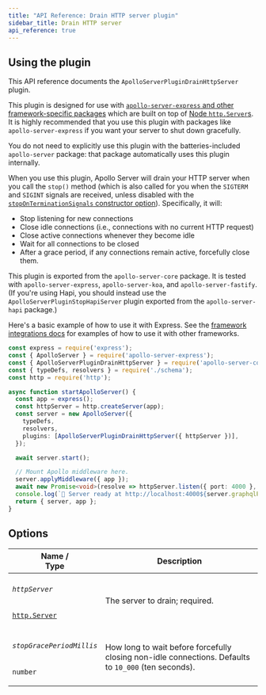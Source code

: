 ```yaml
---
title: "API Reference: Drain HTTP server plugin"
sidebar_title: Drain HTTP server
api_reference: true
---
```


## Using the plugin

This API reference documents the `ApolloServerPluginDrainHttpServer` plugin.

This plugin is designed for use with [`apollo-server-express` and other framework-specific packages](../../integrations/middleware/#all-supported-packages) which are built on top of [Node `http.Server`s](https://nodejs.org/api/http.html#http_class_http_server). It is highly recommended that you use this plugin with packages like `apollo-server-express` if you want your server to shut down gracefully.

You do not need to explicitly use this plugin with the batteries-included `apollo-server` package: that package automatically uses this plugin internally.

When you use this plugin, Apollo Server will drain your HTTP server when you call the `stop()` method (which is also called for you when the `SIGTERM` and `SIGINT` signals are received, unless disabled with the [`stopOnTerminationSignals` constructor option](../apollo-server/#stoponterminationsignals)). Specifically, it will:

* Stop listening for new connections
* Close idle connections (i.e., connections with no current HTTP request)
* Close active connections whenever they become idle
* Wait for all connections to be closed
* After a grace period, if any connections remain active, forcefully close them.

This plugin is exported from the `apollo-server-core` package. It is tested with `apollo-server-express`, `apollo-server-koa`, and `apollo-server-fastify`. (If you're using Hapi, you should instead use the `ApolloServerPluginStopHapiServer` plugin exported from the `apollo-server-hapi` package.)

Here's a basic example of how to use it with Express. See the [framework integrations docs](../../integrations/middleware/) for examples of how to use it with other frameworks.

<MultiCodeBlock>

```ts:title=index.ts
const express = require('express');
const { ApolloServer } = require('apollo-server-express');
const { ApolloServerPluginDrainHttpServer } = require('apollo-server-core');
const { typeDefs, resolvers } = require('./schema');
const http = require('http');

async function startApolloServer() {
  const app = express();
  const httpServer = http.createServer(app);
  const server = new ApolloServer({
    typeDefs,
    resolvers,
    plugins: [ApolloServerPluginDrainHttpServer({ httpServer })],
  });

  await server.start();

  // Mount Apollo middleware here.
  server.applyMiddleware({ app });
  await new Promise<void>(resolve => httpServer.listen({ port: 4000 }, resolve));
  console.log(`🚀 Server ready at http://localhost:4000${server.graphqlPath}`);
  return { server, app };
}
```

</MultiCodeBlock>

## Options

<table class="field-table">
  <thead>
    <tr>
      <th>Name /<br/>Type</th>
      <th>Description</th>
    </tr>
  </thead>

<tbody>

<tr>
<td>

###### `httpServer`

[`http.Server`](https://nodejs.org/api/http.html#http_class_http_server)
</td>
<td>

The server to drain; required.
</td>
</tr>

<tr>
<td>

###### `stopGracePeriodMillis`

`number`
</td>
<td>

How long to wait before forcefully closing non-idle connections. Defaults to `10_000` (ten seconds).
</td>
</tr>

</tbody>
</table>
